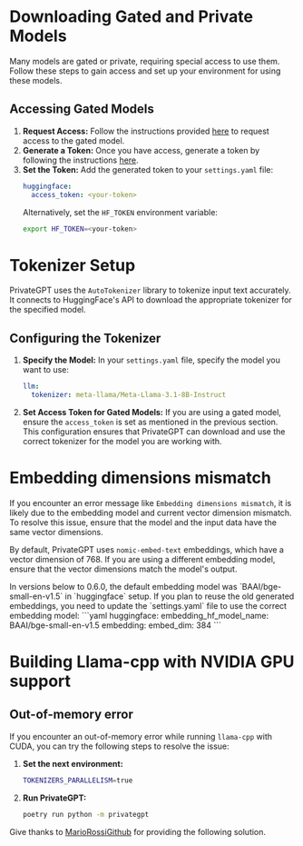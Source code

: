 # Downloading Gated and Private Models
Many models are gated or private, requiring special access to use them. Follow these steps to gain access and set up your environment for using these models.
## Accessing Gated Models
1. **Request Access:**
   Follow the instructions provided [here](https://huggingface.co/docs/hub/en/models-gated) to request access to the gated model.
2. **Generate a Token:**
   Once you have access, generate a token by following the instructions [here](https://huggingface.co/docs/hub/en/security-tokens).
3. **Set the Token:**
   Add the generated token to your `settings.yaml` file:
   ```yaml
   huggingface:
     access_token: <your-token>
   ```
   Alternatively, set the `HF_TOKEN` environment variable:
   ```bash
   export HF_TOKEN=<your-token>
   ```

# Tokenizer Setup
PrivateGPT uses the `AutoTokenizer` library to tokenize input text accurately. It connects to HuggingFace's API to download the appropriate tokenizer for the specified model.

## Configuring the Tokenizer
1. **Specify the Model:**
   In your `settings.yaml` file, specify the model you want to use:
   ```yaml
   llm:
     tokenizer: meta-llama/Meta-Llama-3.1-8B-Instruct
   ```
2. **Set Access Token for Gated Models:**
   If you are using a gated model, ensure the `access_token` is set as mentioned in the previous section.
This configuration ensures that PrivateGPT can download and use the correct tokenizer for the model you are working with.

# Embedding dimensions mismatch
If you encounter an error message like `Embedding dimensions mismatch`, it is likely due to the embedding model and
current vector dimension mismatch. To resolve this issue, ensure that the model and the input data have the same vector dimensions.

By default, PrivateGPT uses `nomic-embed-text` embeddings, which have a vector dimension of 768.
If you are using a different embedding model, ensure that the vector dimensions match the model's output.

<Callout intent = "warning">
In versions below to 0.6.0, the default embedding model was `BAAI/bge-small-en-v1.5` in `huggingface` setup.
If you plan to reuse the old generated embeddings, you need to update the `settings.yaml` file to use the correct embedding model:
```yaml
huggingface:
  embedding_hf_model_name: BAAI/bge-small-en-v1.5
embedding:
  embed_dim: 384
```
</Callout>

# Building Llama-cpp with NVIDIA GPU support

## Out-of-memory error

If you encounter an out-of-memory error while running `llama-cpp` with CUDA, you can try the following steps to resolve the issue:
1. **Set the next environment:**
    ```bash
    TOKENIZERS_PARALLELISM=true
    ```
2. **Run PrivateGPT:**
    ```bash
    poetry run python -m privategpt
    ```
Give thanks to [MarioRossiGithub](https://github.com/MarioRossiGithub) for providing the following solution.
